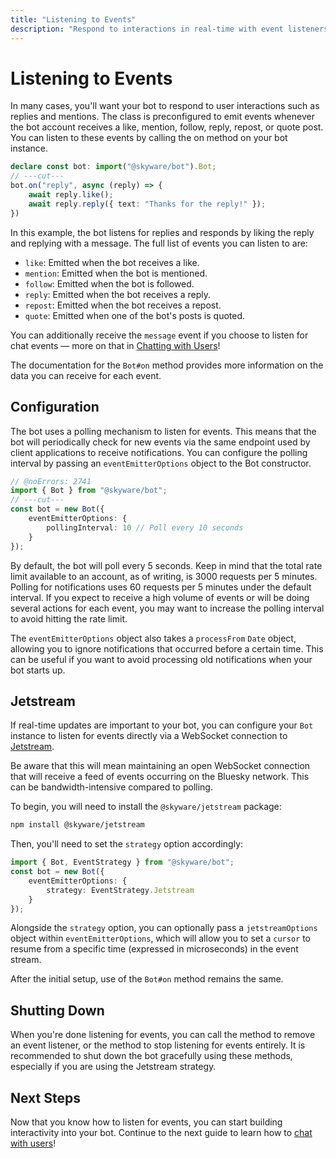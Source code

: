 ```yaml
---
title: "Listening to Events"
description: "Respond to interactions in real-time with event listeners."
---
```


# Listening to Events

In many cases, you'll want your bot to respond to user interactions such as replies and mentions. The <Reference to="/docs/bot/classes/Bot" /> class is preconfigured to emit events whenever the bot account receives a like, mention, follow, reply, repost, or quote post. You can listen to these events by calling the <Reference to="/docs/bot/classes/Bot#on" type="Method">on</Reference> method on your bot instance.

```ts twoslash
declare const bot: import("@skyware/bot").Bot;
// ---cut---
bot.on("reply", async (reply) => {
	await reply.like();
	await reply.reply({ text: "Thanks for the reply!" });
})
```

In this example, the bot listens for replies and responds by liking the reply and replying with a message. The full list of events you can listen to are:

- `like`: Emitted when the bot receives a like.
- `mention`: Emitted when the bot is mentioned.
- `follow`: Emitted when the bot is followed.
- `reply`: Emitted when the bot receives a reply.
- `repost`: Emitted when the bot receives a repost.
- `quote`: Emitted when one of the bot's posts is quoted.

You can additionally receive the `message` event if you choose to listen for chat events — more on that in [Chatting with Users](/guides/bot/introduction/chatting-with-users#receiving-message-events)!

The documentation for the `Bot#on` method provides more information on the data you can receive for each event.

## Configuration

The bot uses a polling mechanism to listen for events. This means that the bot will periodically check for new events via the same endpoint used by client applications to receive notifications. You can configure the polling interval by passing an <Reference to="/docs/bot/types/BotEventEmitterOptions">`eventEmitterOptions`</Reference> object to the Bot <Reference to="/docs/bot/classes/Bot#constructor" type="Constructor">constructor</Reference>.

```ts twoslash
// @noErrors: 2741
import { Bot } from "@skyware/bot";
// ---cut---
const bot = new Bot({
    eventEmitterOptions: {
        pollingInterval: 10 // Poll every 10 seconds
    }
});
```

By default, the bot will poll every 5 seconds. Keep in mind that the total rate limit available to an account, as of writing, is 3000 requests per 5 minutes. Polling for notifications uses 60 requests per 5 minutes under the default interval. If you expect to receive a high volume of events or will be doing several actions for each event, you may want to increase the polling interval to avoid hitting the rate limit.

The `eventEmitterOptions` object also takes a `processFrom` `Date` object, allowing you to ignore notifications that occurred before a certain time. This can be useful if you want to avoid processing old notifications when your bot starts up.

## Jetstream

If real-time updates are important to your bot, you can configure your `Bot` instance to listen for events directly via a WebSocket connection to [Jetstream](/guides/bot/glossary#jetstream).

Be aware that this will mean maintaining an open WebSocket connection that will receive a feed of events occurring on the Bluesky network. This can be bandwidth-intensive compared to polling.

To begin, you will need to install the `@skyware/jetstream` package:

```bash
npm install @skyware/jetstream
```

Then, you'll need to set the `strategy` option accordingly:

```ts twoslash
import { Bot, EventStrategy } from "@skyware/bot";
const bot = new Bot({
    eventEmitterOptions: {
        strategy: EventStrategy.Jetstream
    }
});
```

Alongside the `strategy` option, you can optionally pass a <Reference to="/docs/jetstream/types/JetstreamOptions">`jetstreamOptions`</Reference> object within `eventEmitterOptions`, which will allow you to set a `cursor` to resume from a specific time (expressed in microseconds) in the event stream.

After the initial setup, use of the `Bot#on` method remains the same.

## Shutting Down

When you're done listening for events, you can call the <Reference to="/docs/bot/classes/Bot#off" type="Method" /> method to remove an event listener, or the <Reference to="/docs/bot/classes/Bot#removeAllListeners" type="Method" /> method to stop listening for events entirely. It is recommended to shut down the bot gracefully using these methods, especially if you are using the Jetstream strategy.

## Next Steps

Now that you know how to listen for events, you can start building interactivity into your bot. Continue to the next guide to learn how to [chat with users](/guides/bot/introduction/chatting-with-users)!
